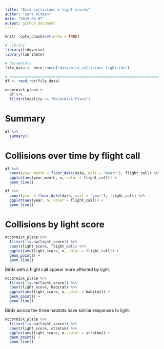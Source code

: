 ```yaml
---
title: "Bird collisions + light scores"
author: "Sara Altman"
date: "2019-05-07"
output: github_document
---
```


```r
knitr::opts_chunk$set(echo = TRUE)
```

```r
# Library
library(tidyverse)
library(lubridate)

# Parameters
file_data <- here::here("data/bird_collisions_light.rds")

# ==============================================================================
df <- read_rds(file_data)

mccormick_place <- 
  df %>% 
  filter(locality == "McCormick Place")
```

# Summary

```r
df %>% 
  summary()
```

# Collisions over time by flight call

```r
df %>% 
  count(year_month = floor_date(date, unit = "month"), flight_call) %>% 
  ggplot(aes(year_month, n, color = flight_call)) +
  geom_line()
```

```r
df %>% 
  count(year = floor_date(date, unit = "year"), flight_call) %>% 
  ggplot(aes(year, n, color = flight_call)) +
  geom_line()
```

# Collisions by light score

```r
mccormick_place %>% 
  filter(!is.na(light_score)) %>% 
  count(light_score, flight_call) %>% 
  ggplot(aes(light_score, n, color = flight_call)) +
  geom_point() +
  geom_line() 
```

Birds with a flight call appear more affected by light.

```r
mccormick_place %>% 
  filter(!is.na(light_score)) %>% 
  count(light_score, habitat) %>% 
  ggplot(aes(light_score, n, color = habitat)) +
  geom_point() +
  geom_line() 
```

Birds across the three habitats have similar responses to light.

```r
mccormick_place %>% 
  filter(!is.na(light_score)) %>% 
  count(light_score, stratum) %>% 
  ggplot(aes(light_score, n, color = stratum)) +
  geom_point() +
  geom_line() 
```


